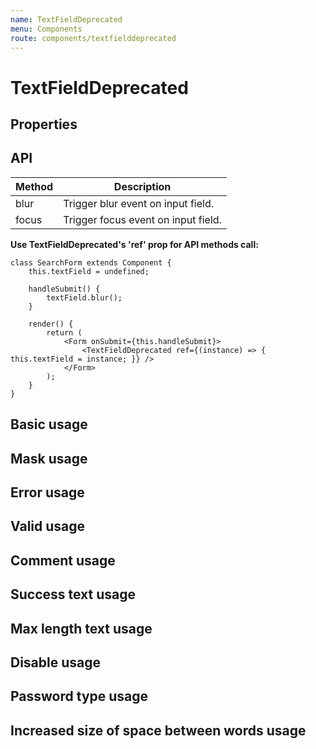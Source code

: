 ```yaml
---
name: TextFieldDeprecated
menu: Components
route: components/textfielddeprecated
---
```



# TextFieldDeprecated

## Properties

<Props of={TextFieldDeprecated} />

## API

| Method | Description                         |
| ------ | ----------------------------------- |
| blur   | Trigger blur event on input field.  |
| focus  | Trigger focus event on input field. |

**Use TextFieldDeprecated's 'ref' prop for API methods call:**

```
class SearchForm extends Component {
    this.textField = undefined;

    handleSubmit() {
        textField.blur();
    }

    render() {
        return (
            <Form onSubmit={this.handleSubmit}>
                <TextFieldDeprecated ref={(instance) => { this.textField = instance; }} />
            </Form>
        );
    }
}
```

## Basic usage

<Playground>
    <TextFieldWrapper>
        <TextFieldDeprecated name="name" />
    </TextFieldWrapper>
</Playground>

## Mask usage

<Playground>
    <TextFieldWrapper>
        <TextFieldDeprecated
            placeholder="+7 (999) 999-99-99"
            mask="+7 (999) 999-99-99"
            maskChar="_"
            label="Phone number"
            id="2"
        />
    </TextFieldWrapper>
</Playground>

## Error usage

<Playground>
    <TextFieldWrapper>
        <TextFieldDeprecated error={true} noticeText="Name is required" />
    </TextFieldWrapper>
</Playground>

## Valid usage

<Playground>
    <TextFieldWrapper>
        <TextFieldDeprecated valid={true} />
    </TextFieldWrapper>
</Playground>

## Comment usage

<Playground>
    <TextFieldWrapper>
        <TextFieldDeprecated commentText="Comment" />
    </TextFieldWrapper>
</Playground>

## Success text usage

<Playground>
    <TextFieldWrapper>
        <TextFieldDeprecated successText="Field is correct" />
    </TextFieldWrapper>
</Playground>

## Max length text usage

<Playground>
    <TextFieldWrapper>
        <TextFieldDeprecated maxLength={10} />
    </TextFieldWrapper>
</Playground>

## Disable usage

<Playground>
    <TextFieldWrapper>
        <TextFieldDeprecated disabled={true} />
    </TextFieldWrapper>
</Playground>

## Password type usage

<Playground>
    <TextFieldWrapper>
        <TextFieldDeprecated name="name" placeholder="password" type="password" />
    </TextFieldWrapper>
</Playground>

## Increased size of space between words usage

<Playground>
    <TextFieldWrapper>
        <TextFieldDeprecated bigSpace={true} />
    </TextFieldWrapper>
</Playground>
